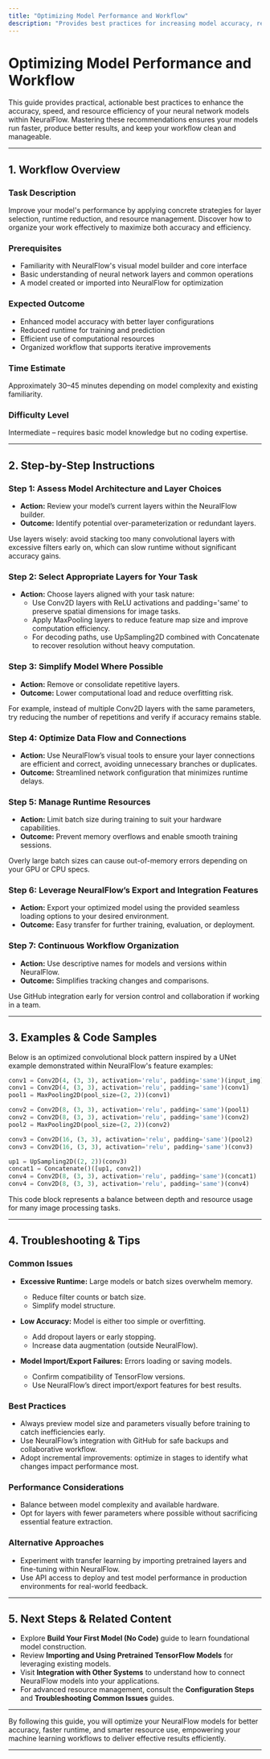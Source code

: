```yaml
---
title: "Optimizing Model Performance and Workflow"
description: "Provides best practices for increasing model accuracy, reducing runtime, and managing resources efficiently within NeuralFlow. Includes actionable recommendations for workflow organization, layer selection, and resource management."
---
```


# Optimizing Model Performance and Workflow

This guide provides practical, actionable best practices to enhance the accuracy, speed, and resource efficiency of your neural network models within NeuralFlow. Mastering these recommendations ensures your models run faster, produce better results, and keep your workflow clean and manageable.

---

## 1. Workflow Overview

### Task Description
Improve your model's performance by applying concrete strategies for layer selection, runtime reduction, and resource management. Discover how to organize your work effectively to maximize both accuracy and efficiency.

### Prerequisites
- Familiarity with NeuralFlow's visual model builder and core interface
- Basic understanding of neural network layers and common operations
- A model created or imported into NeuralFlow for optimization

### Expected Outcome
- Enhanced model accuracy with better layer configurations
- Reduced runtime for training and prediction
- Efficient use of computational resources
- Organized workflow that supports iterative improvements

### Time Estimate
Approximately 30–45 minutes depending on model complexity and existing familiarity.

### Difficulty Level
Intermediate – requires basic model knowledge but no coding expertise.

---

## 2. Step-by-Step Instructions

### Step 1: Assess Model Architecture and Layer Choices
- **Action:** Review your model’s current layers within the NeuralFlow builder.
- **Outcome:** Identify potential over-parameterization or redundant layers.

<Tip>
Use layers wisely: avoid stacking too many convolutional layers with excessive filters early on, which can slow runtime without significant accuracy gains.
</Tip>

### Step 2: Select Appropriate Layers for Your Task
- **Action:** Choose layers aligned with your task nature:
  - Use Conv2D layers with ReLU activations and padding='same' to preserve spatial dimensions for image tasks.
  - Apply MaxPooling layers to reduce feature map size and improve computation efficiency.
  - For decoding paths, use UpSampling2D combined with Concatenate to recover resolution without heavy computation.

### Step 3: Simplify Model Where Possible
- **Action:** Remove or consolidate repetitive layers.
- **Outcome:** Lower computational load and reduce overfitting risk.

<Tip>
For example, instead of multiple Conv2D layers with the same parameters, try reducing the number of repetitions and verify if accuracy remains stable.
</Tip>

### Step 4: Optimize Data Flow and Connections
- **Action:** Use NeuralFlow’s visual tools to ensure your layer connections are efficient and correct, avoiding unnecessary branches or duplicates.
- **Outcome:** Streamlined network configuration that minimizes runtime delays.

### Step 5: Manage Runtime Resources
- **Action:** Limit batch size during training to suit your hardware capabilities.
- **Outcome:** Prevent memory overflows and enable smooth training sessions.

<Warning>
Overly large batch sizes can cause out-of-memory errors depending on your GPU or CPU specs.
</Warning>

### Step 6: Leverage NeuralFlow’s Export and Integration Features
- **Action:** Export your optimized model using the provided seamless loading options to your desired environment.
- **Outcome:** Easy transfer for further training, evaluation, or deployment.

### Step 7: Continuous Workflow Organization
- **Action:** Use descriptive names for models and versions within NeuralFlow.
- **Outcome:** Simplifies tracking changes and comparisons.

<Note>
Use GitHub integration early for version control and collaboration if working in a team.
</Note>

---

## 3. Examples & Code Samples

Below is an optimized convolutional block pattern inspired by a UNet example demonstrated within NeuralFlow's feature examples:

```python
conv1 = Conv2D(4, (3, 3), activation='relu', padding='same')(input_img)
conv1 = Conv2D(4, (3, 3), activation='relu', padding='same')(conv1)
pool1 = MaxPooling2D(pool_size=(2, 2))(conv1)

conv2 = Conv2D(8, (3, 3), activation='relu', padding='same')(pool1)
conv2 = Conv2D(8, (3, 3), activation='relu', padding='same')(conv2)
pool2 = MaxPooling2D(pool_size=(2, 2))(conv2)

conv3 = Conv2D(16, (3, 3), activation='relu', padding='same')(pool2)
conv3 = Conv2D(16, (3, 3), activation='relu', padding='same')(conv3)

up1 = UpSampling2D((2, 2))(conv3)
concat1 = Concatenate()([up1, conv2])
conv4 = Conv2D(8, (3, 3), activation='relu', padding='same')(concat1)
conv4 = Conv2D(8, (3, 3), activation='relu', padding='same')(conv4)
```

This code block represents a balance between depth and resource usage for many image processing tasks.

---

## 4. Troubleshooting & Tips

### Common Issues
- **Excessive Runtime:** Large models or batch sizes overwhelm memory.
  - Reduce filter counts or batch size.
  - Simplify model structure.

- **Low Accuracy:** Model is either too simple or overfitting.
  - Add dropout layers or early stopping.
  - Increase data augmentation (outside NeuralFlow).

- **Model Import/Export Failures:** Errors loading or saving models.
  - Confirm compatibility of TensorFlow versions.
  - Use NeuralFlow’s direct import/export features for best results.

### Best Practices
- Always preview model size and parameters visually before training to catch inefficiencies early.
- Use NeuralFlow’s integration with GitHub for safe backups and collaborative workflow.
- Adopt incremental improvements: optimize in stages to identify what changes impact performance most.

### Performance Considerations
- Balance between model complexity and available hardware.
- Opt for layers with fewer parameters where possible without sacrificing essential feature extraction.

### Alternative Approaches
- Experiment with transfer learning by importing pretrained layers and fine-tuning within NeuralFlow.
- Use API access to deploy and test model performance in production environments for real-world feedback.

---

## 5. Next Steps & Related Content

- Explore **Build Your First Model (No Code)** guide to learn foundational model construction.
- Review **Importing and Using Pretrained TensorFlow Models** for leveraging existing models.
- Visit **Integration with Other Systems** to understand how to connect NeuralFlow models into your applications.
- For advanced resource management, consult the **Configuration Steps** and **Troubleshooting Common Issues** guides.

---

By following this guide, you will optimize your NeuralFlow models for better accuracy, faster runtime, and smarter resource use, empowering your machine learning workflows to deliver effective results efficiently.


---
